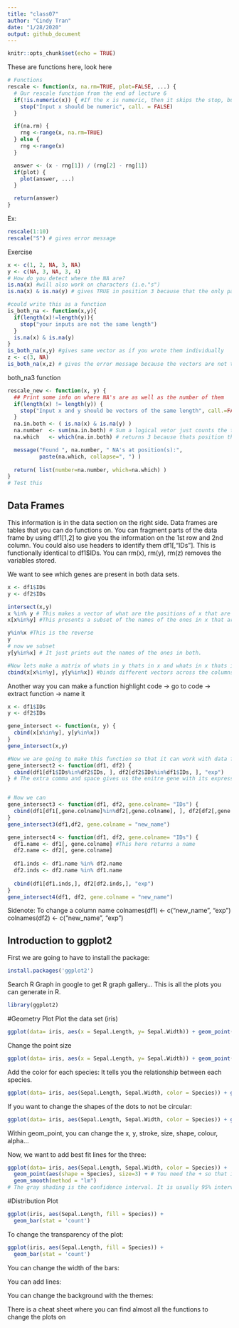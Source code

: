 ```yaml
---
title: "class07"
author: "Cindy Tran"
date: "1/28/2020"
output: github_document
---
```


```r
knitr::opts_chunk$set(echo = TRUE)
```

These are functions here, look here
```r
# Functions
rescale <- function(x, na.rm=TRUE, plot=FALSE, ...) {
  # Our rescale function from the end of lecture 6
  if(!is.numeric(x)) { #If the x is numeric, then it skips the stop, but if it is not, it throws an error with the exact text below. This chunk is to tell us what the error is to see how it failed
    stop("Input x should be numeric", call. = FALSE)
  }

  if(na.rm) {
    rng <-range(x, na.rm=TRUE)
  } else {
    rng <-range(x)
  }

  answer <- (x - rng[1]) / (rng[2] - rng[1])
  if(plot) { 
    plot(answer, ...) 
  }

  return(answer)
}

```
Ex:
```r
rescale(1:10)
rescale("S") # gives error message
```

Exercise
```r
x <- c(1, 2, NA, 3, NA)
y <- c(NA, 3, NA, 3, 4)
# How do you detect where the NA are?
is.na(x) #will also work on characters (i.e."s")
is.na(x) & is.na(y) # gives TRUE in position 3 because that the only part where they are both NA

#could write this as a function
is_both_na <- function(x,y){
  if(length(x)!=length(y)){
    stop("your inputs are not the same length")
  }
  is.na(x) & is.na(y)
}
is_both_na(x,y) #gives same vector as if you wrote them individually
z <- c(3, NA)
is_both_na(x,z) # gives the error message because the vectors are not the smae length
```

both_na3 function
```r
rescale_new <- function(x, y) {
  ## Print some info on where NA's are as well as the number of them 
  if(length(x) != length(y)) {
    stop("Input x and y should be vectors of the same length", call.=FALSE)
  }
  na.in.both <- ( is.na(x) & is.na(y) )
  na.number  <- sum(na.in.both) # Sum a logical vetor just counts the truths. Tells you how many NA's in both there are.
  na.which   <- which(na.in.both) # returns 3 because thats position that we have both NA's that warrants a TRUE. Tells you where there are TRUE in the vector

  message("Found ", na.number, " NA's at position(s):", 
          paste(na.which, collapse=", ") ) 
  
  return( list(number=na.number, which=na.which) )
}
# Test this
```

## Data Frames
This information is in the data section on the right side. Data frames are tables that you can do functions on.
You can fragment parts of the data frame by using df1[1,2] to give you the information on the 1st row and 2nd column. You could also use headers to identify them df1[,"IDs"]. This is functionally identical to df1$IDs.
You can 
rm(x), rm(y), rm(z) removes the variables stored.

We want to see which genes are present in both data sets. 
```r
x <- df1$IDs
y <- df2$IDs

intersect(x,y) 
x %in% y # This makes a vector of what are the positions of x that are in y. Gives out FALSE TRUE TRUE because it asks is this from x in y?
x[x%in%y] #This presents a subset of the names of the ones in x that are also in y so will say gene2 and gene3.

y%in%x #This is the reverse
y
# now we subset
y[y%in%x] # It just prints out the names of the ones in both.

#Now lets make a matrix of whats in y thats in x and whats in x thats in y
cbind(x[x%in%y], y[y%in%x]) #binds different vectors across the columns
```

Another way you can make a function highlight code -> go to code -> extract function -> name it
```r
x <- df1$IDs
y <- df2$IDs

gene_intersect <- function(x, y) {
  cbind(x[x%in%y], y[y%in%x])
}
gene_intersect(x,y)

#Now we are going to make this function so that it can work with data frames
gene_intersect2 <- function(df1, df2) {
  cbind(df1[df1$IDs%in%df2$IDs, ], df2[df2$IDs%in%df1$IDs, ], "exp")
} # The extra comma and space gives us the enitre gene with its expression. You are subsetting by the gene ID then getting everything that goes along with it


# Now we can 
gene_intersect3 <- function(df1, df2, gene.colname= "IDs") {
  cbind(df1[df1[,gene.colname]%in%df2[,gene.colname], ], df2[df2[,gene.colname]%in%df1[,gene.colname], ], "exp")
}
gene_intersect3(df1,df2, gene.colname = "new_name")

gene_intersect4 <- function(df1, df2, gene.colname= "IDs") {
  df1.name <- df1[, gene.colname] #This here returns a name
  df2.name <- df2[, gene.colname]
  
  df1.inds <- df1.name %in% df2.name
  df2.inds <- df2.name %in% df1.name
  
  cbind(df1[df1.inds,], df2[df2.inds,], "exp")
}
gene_intersect4(df1, df2, gene.colname = "new_name")
```

Sidenote: To change a column name
colnames(df1) <- c("new_name", "exp")
colnames(df2) <- c("new_name", "exp")

## Introduction to ggplot2
First we are going to have to install the package:
```r
install.packages('ggplot2')
```
Search R Graph in google to get R graph gallery... This is all the plots you can generate in R.
```r
library(ggplot2)
```

#Geometry Plot
Plot the data set (iris)
```r
ggplot(data= iris, aes(x = Sepal.Length, y= Sepal.Width)) + geom_point()
```
 
Change the point size
```r
ggplot(data= iris, aes(x = Sepal.Length, y= Sepal.Width)) + geom_point(size=3)
```
Add the color for each species:
It tells you the relationship between each species.
```r
ggplot(data= iris, aes(Sepal.Length, Sepal.Width, color = Species)) + geom_point(size=3)
```
If you want to change the shapes of the dots to not be circular:
```r
ggplot(data= iris, aes(Sepal.Length, Sepal.Width, color = Species)) + geom_point(aes(shape = Species), size=3)
```
Within geom_point, you can change the x, y, stroke, size, shape, colour, alpha...

Now, we want to add best fit lines for the three:
```r
ggplot(data= iris, aes(Sepal.Length, Sepal.Width, color = Species)) +
  geom_point(aes(shape = Species), size=3) + # You need the + so that it plots on the same plot
  geom_smooth(method = "lm")
# The gray shading is the confidence interval. It is usually 95% interval.
```

#Distribution Plot
```r
ggplot(iris, aes(Sepal.Length, fill = Species)) +
  geom_bar(stat = 'count')
```

To change the transparency of the plot:
```r
ggplot(iris, aes(Sepal.Length, fill = Species)) +
  geom_bar(stat = 'count')
```
You can change the width of  the bars:

You can add lines:

You can change the background with the themes:

There is a cheat sheet where you can find almost all the functions to change the plots on 